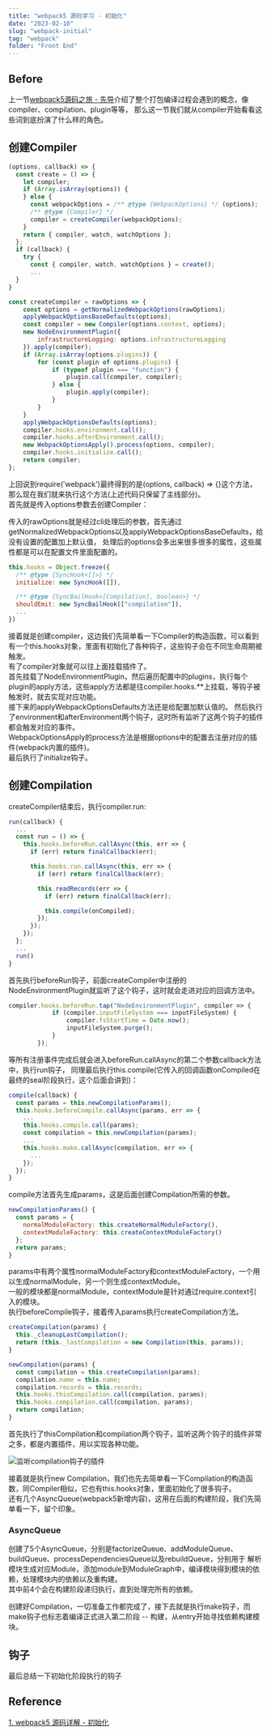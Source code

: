 ```yaml
---
title: "webpack5 源码学习 - 初始化"
date: "2023-02-10"
slug: "webpack-initial"
tag: "webpack"
folder: "Front End"
---
```


## Before

上一节<a href="/blog/webpack-before" target="_blank">webpack5源码之旅 - 先导</a>介绍了整个打包编译过程会遇到的概念，像compiler、compilation、plugin等等，
那么这一节我们就从compiler开始看看这些词到底扮演了什么样的角色。

## 创建Compiler 

```js:title=lib/webpack.js
(options, callback) => {
  const create = () => {
    let compiler;
    if (Array.isArray(options)) {
    } else {
      const webpackOptions = /** @type {WebpackOptions} */ (options);
      /** @type {Compiler} */
      compiler = createCompiler(webpackOptions);
    }
    return { compiler, watch, watchOptions };
  };
  if (callback) {
    try {
      const { compiler, watch, watchOptions } = create();
      ...
  }
}

const createCompiler = rawOptions => {
	const options = getNormalizedWebpackOptions(rawOptions);
	applyWebpackOptionsBaseDefaults(options);
	const compiler = new Compiler(options.context, options);
	new NodeEnvironmentPlugin({
		infrastructureLogging: options.infrastructureLogging
	}).apply(compiler);
	if (Array.isArray(options.plugins)) {
		for (const plugin of options.plugins) {
			if (typeof plugin === "function") {
				plugin.call(compiler, compiler);
			} else {
				plugin.apply(compiler);
			}
		}
	}
	applyWebpackOptionsDefaults(options);
	compiler.hooks.environment.call();
	compiler.hooks.afterEnvironment.call();
	new WebpackOptionsApply().process(options, compiler);
	compiler.hooks.initialize.call();
	return compiler;
};
```
上回说到require('webpack')最终得到的是(options, callback) => {}这个方法，那么现在我们就来执行这个方法(上述代码只保留了主线部分)。  
首先就是传入options参数去创建Compiler：

传入的rawOptions就是经过cli处理后的参数，首先通过getNormalizedWebpackOptions以及applyWebpackOptionsBaseDefaults，给没有设置的配置加上默认值，
处理后的options会多出来很多很多的属性，这些属性都是可以在配置文件里面配置的。  
```js
this.hooks = Object.freeze({
  /** @type {SyncHook<[]>} */
  initialize: new SyncHook([]),

  /** @type {SyncBailHook<[Compilation], boolean>} */
  shouldEmit: new SyncBailHook(["compilation"]),
  ...
})
```
接着就是创建compiler，这边我们先简单看一下Compiler的构造函数，可以看到有一个this.hooks对象，里面有初始化了各种钩子，这些钩子会在不同生命周期被触发。  
有了compiler对象就可以往上面挂载插件了。  
首先挂载了NodeEnvironmentPlugin，然后遍历配置中的plugins，执行每个plugin的apply方法，这些apply方法都是往compiler.hooks.**上挂载，等钩子被触发时，就去实现对应功能。    
接下来的applyWebpackOptionsDefaults方法还是给配置加默认值的。
然后执行了environment和afterEnvironment两个钩子，这时所有监听了这两个钩子的插件都会触发对应的事件。  
WebpackOptionsApply的process方法是根据options中的配置去注册对应的插件(webpack内置的插件)。  
最后执行了initialize钩子。

## 创建Compilation

createCompiler结束后，执行compiler.run:
```js:title=lib/Compiler.js
run(callback) {
  ...
  const run = () => {
    this.hooks.beforeRun.callAsync(this, err => {
      if (err) return finalCallback(err);

      this.hooks.run.callAsync(this, err => {
        if (err) return finalCallback(err);

        this.readRecords(err => {
          if (err) return finalCallback(err);

          this.compile(onCompiled);
        });
      });
    });
  };
  ...
  run()
}
```
首先执行beforeRun钩子，前面createCompiler中注册的NodeEnvironmentPlugin就监听了这个钩子，这时就会走进对应的回调方法中。
```js:title=lib/node/NodeEnvironmentPlugin.js
compiler.hooks.beforeRun.tap("NodeEnvironmentPlugin", compiler => {
			if (compiler.inputFileSystem === inputFileSystem) {
				compiler.fsStartTime = Date.now();
				inputFileSystem.purge();
			}
		});
```
等所有注册事件完成后就会进入beforeRun.callAsync的第二个参数callback方法中，执行run钩子，
同理最后执行this.compile(它传入的回调函数onCompiled在最终的seal阶段执行，这个后面会讲到)：
```js:title=lib/Compiler.js
compile(callback) {
  const params = this.newCompilationParams();
  this.hooks.beforeCompile.callAsync(params, err => {
    ...
    this.hooks.compile.call(params);
    const compilation = this.newCompilation(params);
    ...
    this.hooks.make.callAsync(compilation, err => {
      ...
    });
  });
}
```
compile方法首先生成params，这是后面创建Compilation所需的参数。  
```js:title=lib/Compiler.js
newCompilationParams() {
  const params = {
    normalModuleFactory: this.createNormalModuleFactory(),
    contextModuleFactory: this.createContextModuleFactory()
  };
  return params;
}
```
params中有两个属性normalModuleFactory和contextModuleFactory，一个用以生成normalModule，另一个则生成contextModule。  
一般的模块都是normalModule，contextModule是针对通过require.context引入的模块。  
执行beforeCompile钩子，接着传入params执行createCompilation方法。
```js:title=lib/Compiler.js
createCompilation(params) {
  this._cleanupLastCompilation();
  return (this._lastCompilation = new Compilation(this, params));
}

newCompilation(params) {
  const compilation = this.createCompilation(params);
  compilation.name = this.name;
  compilation.records = this.records;
  this.hooks.thisCompilation.call(compilation, params);
  this.hooks.compilation.call(compilation, params);
  return compilation;
}
```
首先执行了thisCompilation和compilation两个钩子，监听这两个钩子的插件非常之多，都是内置插件，用以实现各种功能。

![监听compilation钩子的插件](./initial/compilation.jpeg)

接着就是执行new Compilation，我们也先去简单看一下Compilation的构造函数，同Compiler相似，它也有this.hooks对象，里面初始化了很多钩子。  
还有几个AsyncQueue(webpack5新增内容)，这用在后面的构建阶段，我们先简单看一下，留个印象。  

### AsyncQueue
创建了5个AsyncQueue，分别是factorizeQueue、addModuleQueue、buildQueue、processDependenciesQueue以及rebuildQueue，分别用于
解析模块生成对应Module，添加module到ModuleGraph中，编译模块得到模块的依赖，处理模块内的依赖以及重构建。  
其中前4个会在构建阶段递归执行，直到处理完所有的依赖。

创建好Compilation，一切准备工作都完成了，接下去就是执行make钩子，而make钩子也标志着编译正式进入第二阶段 -- 构建，从entry开始寻找依赖构建模块。  

## 钩子
最后总结一下初始化阶段执行的钩子
<Table dataSource={dataSource} columns={columns} pagination={pagination} />

## Reference
[1. webpack5 源码详解 - 初始化](https://github.com/Hazlank/blog/issues/16)
